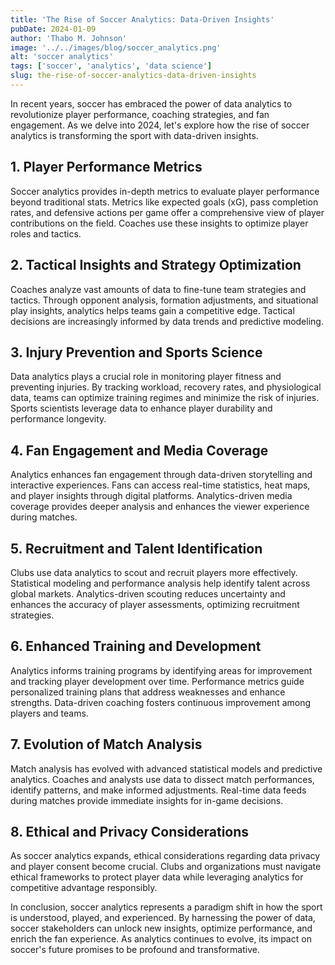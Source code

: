 ```yaml
---
title: 'The Rise of Soccer Analytics: Data-Driven Insights'
pubDate: 2024-01-09
author: 'Thabo M. Johnson'
image: '../../images/blog/soccer_analytics.png'
alt: 'soccer analytics'
tags: ['soccer', 'analytics', 'data science']
slug: the-rise-of-soccer-analytics-data-driven-insights
---
```


In recent years, soccer has embraced the power of data analytics to revolutionize player performance, coaching strategies, and fan engagement. As we delve into 2024, let's explore how the rise of soccer analytics is transforming the sport with data-driven insights.

## **1. Player Performance Metrics**

Soccer analytics provides in-depth metrics to evaluate player performance beyond traditional stats. Metrics like expected goals (xG), pass completion rates, and defensive actions per game offer a comprehensive view of player contributions on the field. Coaches use these insights to optimize player roles and tactics.

## **2. Tactical Insights and Strategy Optimization**

Coaches analyze vast amounts of data to fine-tune team strategies and tactics. Through opponent analysis, formation adjustments, and situational play insights, analytics helps teams gain a competitive edge. Tactical decisions are increasingly informed by data trends and predictive modeling.

## **3. Injury Prevention and Sports Science**

Data analytics plays a crucial role in monitoring player fitness and preventing injuries. By tracking workload, recovery rates, and physiological data, teams can optimize training regimes and minimize the risk of injuries. Sports scientists leverage data to enhance player durability and performance longevity.

## **4. Fan Engagement and Media Coverage**

Analytics enhances fan engagement through data-driven storytelling and interactive experiences. Fans can access real-time statistics, heat maps, and player insights through digital platforms. Analytics-driven media coverage provides deeper analysis and enhances the viewer experience during matches.

## **5. Recruitment and Talent Identification**

Clubs use data analytics to scout and recruit players more effectively. Statistical modeling and performance analysis help identify talent across global markets. Analytics-driven scouting reduces uncertainty and enhances the accuracy of player assessments, optimizing recruitment strategies.

## **6. Enhanced Training and Development**

Analytics informs training programs by identifying areas for improvement and tracking player development over time. Performance metrics guide personalized training plans that address weaknesses and enhance strengths. Data-driven coaching fosters continuous improvement among players and teams.

## **7. Evolution of Match Analysis**

Match analysis has evolved with advanced statistical models and predictive analytics. Coaches and analysts use data to dissect match performances, identify patterns, and make informed adjustments. Real-time data feeds during matches provide immediate insights for in-game decisions.

## **8. Ethical and Privacy Considerations**

As soccer analytics expands, ethical considerations regarding data privacy and player consent become crucial. Clubs and organizations must navigate ethical frameworks to protect player data while leveraging analytics for competitive advantage responsibly.

In conclusion, soccer analytics represents a paradigm shift in how the sport is understood, played, and experienced. By harnessing the power of data, soccer stakeholders can unlock new insights, optimize performance, and enrich the fan experience. As analytics continues to evolve, its impact on soccer's future promises to be profound and transformative.
